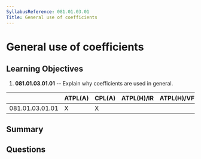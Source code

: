 ```yaml
---
SyllabusReference: 081.01.03.01
Title: General use of coefficients
---
```


# General use of coefficients

## Learning Objectives

1.  **081.01.03.01.01** -- Explain why coefficients are used in general.

|                 | ATPL(A) | CPL(A) | ATPL(H)/IR | ATPL(H)/VFR | CPL(H) | IR | CBIR(A) |
| --------------- | ------- | ------ | ---------- | ----------- | ------ | -- | ------- |
| 081.01.03.01.01 | X       | X      |            |             |        |    |         |

## Summary

## Questions
